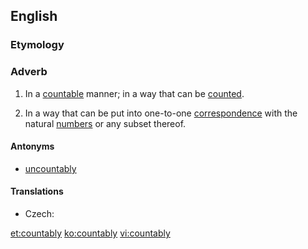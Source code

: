 ==English==

===Etymology===
{{suffix|countable|ly}}

===Adverb===
{{en-adv|-}}

# In a [[countable]] manner; in a way that can be [[count]]ed.
# {{mathematics}} In a way that can be put into one-to-one [[correspondence]] with the natural [[number]]s or any subset thereof.

====Antonyms====
* [[uncountably]]

====Translations====
{{trans-top|in mathematics}}
* Czech: {{t-|cs|spočetně}}
{{trans-mid}}
{{trans-bottom}}

[[et:countably]]
[[ko:countably]]
[[vi:countably]]
